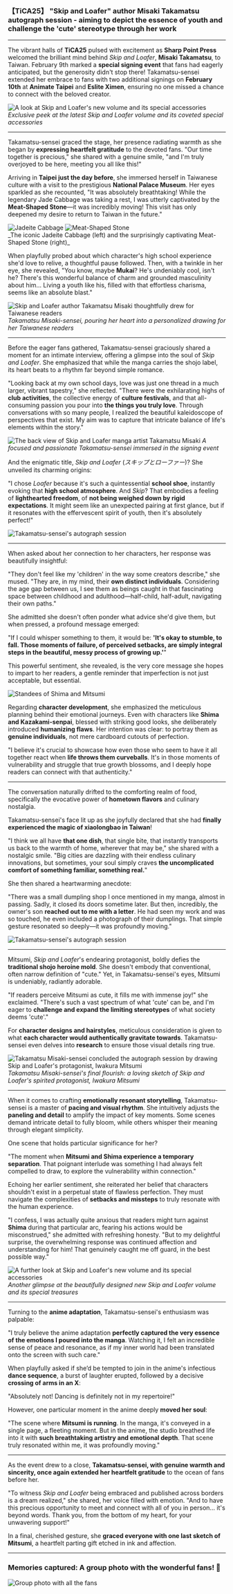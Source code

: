 ### 【TiCA25】 "Skip and Loafer" author Misaki Takamatsu autograph session - aiming to depict the essence of youth and challenge the 'cute' stereotype through her work ###


---

The vibrant halls of **TiCA25** pulsed with excitement as **Sharp Point Press** welcomed the brilliant mind behind *Skip and Loafer*, **Misaki Takamatsu**, to Taiwan. February 9th marked a **special signing event** that fans had eagerly anticipated, but the generosity didn't stop there!  Takamatsu-sensei extended her embrace to fans with two additional signings on **February 10th** at **Animate Taipei** and **Eslite Ximen**, ensuring no one missed a chance to connect with the beloved creator.

![A look at Skip and Loafer's new volume and its special accessories](/blog/takamatsu-interview-taiwan-tour/1.jpg)
_Exclusive peek at the latest *Skip and Loafer* volume and its coveted special accessories_

---

Takamatsu-sensei graced the stage, her presence radiating warmth as she began by **expressing heartfelt gratitude** to the devoted fans.  "Our time together is precious," she shared with a genuine smile, "and I'm truly overjoyed to be here, meeting you all like this!"

Arriving in **Taipei just the day before**, she immersed herself in Taiwanese culture with a visit to the prestigious **National Palace Museum**.  Her eyes sparkled as she recounted, "It was absolutely breathtaking!  While the legendary Jade Cabbage was taking a rest, I was utterly captivated by the **Meat-Shaped Stone**—it was incredibly moving!  This visit has only deepened my desire to return to Taiwan in the future."

<div style={{ display: 'grid', gridTemplateColumns: '1fr 1fr', gap: '10px', justifyContent: 'center' }}>
  <img src="/blog/takamatsu-interview-taiwan-tour/jadeite-cabbage.jpg" alt="Jadeite Cabbage" />
  <img src="/blog/takamatsu-interview-taiwan-tour/meat-shaped-stone.jpg" alt="Meat-Shaped Stone" />
</div>
_The iconic Jadeite Cabbage (left) and the surprisingly captivating Meat-Shaped Stone (right)_

When playfully probed about which character's high school experience she'd love to relive, a thoughtful pause followed.  Then, with a twinkle in her eye, she revealed, "You know, maybe **Mukai**? He's undeniably cool, isn't he?  There's this wonderful balance of charm and grounded masculinity about him...  Living a youth like his, filled with that effortless charisma, seems like an absolute blast."

![Skip and Loafer author Takamatsu Misaki thoughtfully drew for Taiwanese readers](/blog/takamatsu-interview-taiwan-tour/2.jpg)
_Takamatsu Misaki-sensei, pouring her heart into a personalized drawing for her Taiwanese readers_

---

Before the eager fans gathered, Takamatsu-sensei graciously shared a moment for an intimate interview, offering a glimpse into the soul of *Skip and Loafer*.  She emphasized that while the manga carries the shojo label, its heart beats to a rhythm far beyond simple romance.

"Looking back at my own school days, love was just one thread in a much larger, vibrant tapestry," she reflected. "There were the exhilarating highs of **club activities**, the collective energy of **culture festivals**, and that all-consuming passion you pour into **the things you truly love**.  Through conversations with so many people, I realized the beautiful kaleidoscope of perspectives that exist.  My aim was to capture that intricate balance of life's elements within the story."

![The back view of Skip and Loafer manga artist Takamatsu Misaki](/blog/takamatsu-interview-taiwan-tour/3.jpg)
_A focused and passionate Takamatsu-sensei immersed in the signing event_

And the enigmatic title, *Skip and Loafer* (*スキップとローファー*)?  She unveiled its charming origins:

"I chose *Loafer* because it's such a quintessential **school shoe**, instantly evoking that **high school atmosphere**.  And *Skip*?  That embodies a feeling of **lighthearted freedom**, of **not being weighed down by rigid expectations**.  It might seem like an unexpected pairing at first glance, but if it resonates with the effervescent spirit of youth, then it's absolutely perfect!"

![Takamatsu-sensei's autograph session](/blog/takamatsu-interview-taiwan-tour/4.jpg)

---

When asked about her connection to her characters, her response was beautifully insightful:

"They don't feel like my 'children' in the way some creators describe," she mused. "They are, in my mind, their **own distinct individuals**.  Considering the age gap between us, I see them as beings caught in that fascinating space between childhood and adulthood—half-child, half-adult, navigating their own paths."

She admitted she doesn't often ponder what advice she'd give them, but when pressed, a profound message emerged:

"If I could whisper something to them, it would be: **'It's okay to stumble, to fall.  Those moments of failure, of perceived setbacks, are simply integral steps in the beautiful, messy process of growing up.'**"

This powerful sentiment, she revealed, is the very core message she hopes to impart to her readers, a gentle reminder that imperfection is not just acceptable, but essential.

![Standees of Shima and Mitsumi](/blog/takamatsu-interview-taiwan-tour/5.jpg)

Regarding **character development**, she emphasized the meticulous planning behind their emotional journeys.  Even with characters like **Shima and Kazakami-senpai**, blessed with striking good looks, she deliberately introduced **humanizing flaws**.  Her intention was clear: to portray them as **genuine individuals**, not mere cardboard cutouts of perfection.

"I believe it's crucial to showcase how even those who seem to have it all together react when **life throws them curveballs**.  It's in those moments of vulnerability and struggle that true growth blossoms, and I deeply hope readers can connect with that authenticity."

---

The conversation naturally drifted to the comforting realm of food, specifically the evocative power of **hometown flavors** and culinary nostalgia.

Takamatsu-sensei's face lit up as she joyfully declared that she had **finally experienced the magic of xiaolongbao in Taiwan**!

"I think we all have **that one dish**, that single bite, that instantly transports us back to the warmth of home, wherever that may be," she shared with a nostalgic smile. "Big cities are dazzling with their endless culinary innovations, but sometimes, your soul simply craves **the uncomplicated comfort of something familiar, something real.**"

She then shared a heartwarming anecdote:

"There was a small dumpling shop I once mentioned in my manga, almost in passing. Sadly, it closed its doors sometime later. But then, incredibly, the owner's son **reached out to me with a letter**. He had seen my work and was so touched, he even included a photograph of their dumplings. That simple gesture resonated so deeply—it was profoundly moving."

![Takamatsu-sensei's autograph session](/blog/takamatsu-interview-taiwan-tour/6.jpg)

---

Mitsumi, *Skip and Loafer*'s endearing protagonist, boldly defies the **traditional shojo heroine mold**.  She doesn't embody that conventional, often narrow definition of "cute."  Yet, in Takamatsu-sensei's eyes, Mitsumi is undeniably, radiantly adorable.

"If readers perceive Mitsumi as cute, it fills me with immense joy!" she exclaimed. "There's such a vast spectrum of what 'cute' can be, and I'm eager to **challenge and expand the limiting stereotypes** of what society deems 'cute'."

For **character designs and hairstyles**, meticulous consideration is given to what **each character would authentically gravitate towards**.  Takamatsu-sensei even delves into **research** to ensure those visual details ring true.

![Takamatsu Misaki-sensei concluded the autograph session by drawing Skip and Loafer's protagonist, Iwakura Mitsumi](/blog/takamatsu-interview-taiwan-tour/7.jpg)
_Takamatsu Misaki-sensei's final flourish: a loving sketch of *Skip and Loafer*'s spirited protagonist, Iwakura Mitsumi_

---

When it comes to crafting **emotionally resonant storytelling**, Takamatsu-sensei is a master of **pacing and visual rhythm**.  She intuitively adjusts the **paneling and detail** to amplify the impact of key moments.  Some scenes demand intricate detail to fully bloom, while others whisper their meaning through elegant simplicity.

One scene that holds particular significance for her?

"The moment when **Mitsumi and Shima experience a temporary separation**. That poignant interlude was something I had always felt compelled to draw, to explore the vulnerability within connection."

Echoing her earlier sentiment, she reiterated her belief that characters shouldn't exist in a perpetual state of flawless perfection.  They must navigate the complexities of **setbacks and missteps** to truly resonate with the human experience.

"I confess, I was actually quite anxious that readers might turn against **Shima** during that particular arc, fearing his actions would be misconstrued," she admitted with refreshing honesty. "But to my delightful surprise, the overwhelming response was continued affection and understanding for him!  That genuinely caught me off guard, in the best possible way."

![A further look at Skip and Loafer's new volume and its special accessories](/blog/takamatsu-interview-taiwan-tour/8.jpg)
_Another glimpse at the beautifully designed new *Skip and Loafer* volume and its special treasures_

---

Turning to the **anime adaptation**, Takamatsu-sensei's enthusiasm was palpable:

"I truly believe the anime adaptation **perfectly captured the very essence of the emotions I poured into the manga**.  Watching it, I felt an incredible sense of peace and resonance, as if my inner world had been translated onto the screen with such care."

When playfully asked if she’d be tempted to join in the anime's infectious **dance sequence**, a burst of laughter erupted, followed by a decisive **crossing of arms in an X**:

"Absolutely not!  Dancing is definitely not in my repertoire!"

However, one particular moment in the anime deeply **moved her soul**:

"The scene where **Mitsumi is running**. In the manga, it's conveyed in a single page, a fleeting moment. But in the anime, the studio breathed life into it with **such breathtaking artistry and emotional depth**. That scene truly resonated within me, it was profoundly moving."

---

As the event drew to a close, **Takamatsu-sensei, with genuine warmth and sincerity, once again extended her heartfelt gratitude** to the ocean of fans before her.

"To witness *Skip and Loafer* being embraced and published across borders is a dream realized," she shared, her voice filled with emotion. "And to have this precious opportunity to meet and connect with all of you in person… it's beyond words.  Thank you, from the bottom of my heart, for your unwavering support!"

In a final, cherished gesture, she **graced everyone with one last sketch of Mitsumi**, a heartfelt parting gift etched in ink and affection.

---

### **Memories captured: A group photo with the wonderful fans!** 📸
![Group photo with all the fans](/blog/takamatsu-interview-taiwan-tour/9.jpg)